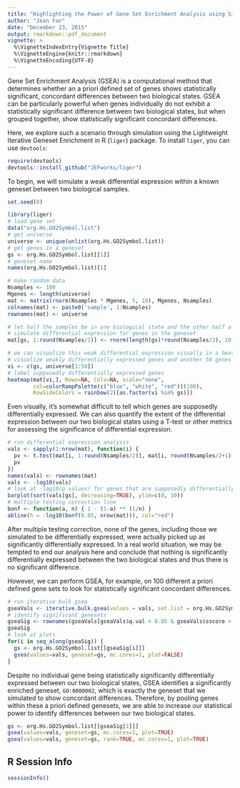 ```yaml
---
title: "Highlighting the Power of Gene Set Enrichment Analysis using Simulation"
author: "Jean Fan"
date: "December 23, 2015"
output: rmarkdown::pdf_document
vignette: >
  %\VignetteIndexEntry{Vignette Title}
  %\VignetteEngine{knitr::rmarkdown}
  %\VignetteEncoding{UTF-8}
---
```


Gene Set Enrichment Analysis (GSEA) is a computational method that determines whether an a priori defined set of genes shows statistically significant, concordant differences between two biological states. GSEA can be particularly powerful when genes individually do not exhibit a statistically significant difference between two biological states, but when grouped together, show statistically significant concordant differences. 

Here, we explore such a scenario through simulation using the Lightweight Iterative Geneset Enrichment in R (`liger`) package. To install `liger`, you can use `devtools`:
```r
require(devtools)
devtools::install_github("JEFworks/liger")
```

To begin, we will simulate a weak differential expression within a known geneset between two biological samples. 
```r
set.seed(0)

library(liger)
# load gene set
data("org.Hs.GO2Symbol.list")  
# get universe
universe <- unique(unlist(org.Hs.GO2Symbol.list))
# get genes in a geneset
gs <- org.Hs.GO2Symbol.list[[1]]
# geneset name
names(org.Hs.GO2Symbol.list)[1] 

# make random data
Nsamples <- 100
Mgenes <- length(universe)
mat <- matrix(rnorm(Nsamples * Mgenes, 5, 10), Mgenes, Nsamples)
colnames(mat) <- paste0('sample', 1:Nsamples)
rownames(mat) <- universe

# let half the samples be in one biological state and the other half a different one
# simulate differential expression for genes in the geneset
mat[gs, 1:round(Nsamples/2)] <- rnorm(length(gs)*round(Nsamples/2), 10, 10)

# we can visualize this weak differential expression visually in a heatmap
# visualize weakly differentially expressed genes and another 50 genes
vi <- c(gs, universe[1:50]) 
# label supposedly differentially expressed genes 
heatmap(mat[vi,], Rowv=NA, Colv=NA, scale="none", 
        col=colorRampPalette(c("blue", "white", "red"))(100),
        RowSideColors = rainbow(2)[as.factor(vi %in% gs)]) 
```

Even visually, it's somewhat difficult to tell which genes are supposedly differentially expressed. We can also quantify the extent of the differential expression between our two biological states using a T-test or other metrics for assessing the significance of differential expression. 

```r
# run differential expression analysis
vals <- sapply(1:nrow(mat), function(i) {
  pv <- t.test(mat[i, 1:round(Nsamples/2)], mat[i, round(Nsamples/2+1):Nsamples])$p.val
  pv
})
names(vals) <- rownames(mat)
vals <- -log10(vals)
# look at -log10(p values) for genes that are supposedly differentially expressed
barplot(sort(vals[gs], decreasing=TRUE), ylim=c(0, 10))
# multiple testing correction line
bonf <- function(a, n) { 1 - (1-a) ** (1/n) }
abline(h = -log10(bonf(0.05, nrow(mat))), col="red")
```

After multiple testing correction, none of the genes, including those we simulated to be differentially expressed, were actually picked up as significantly differentially expressed. In a real world situation, we may be tempted to end our analysis here and conclude that nothing is significantly differentially expressed between the two biological states and thus there is no significant difference. 

However, we can perform GSEA, for example, on 100 different a priori defined gene sets to look for statistically significant concordant differences. 

```r
# run iterative bulk gsea
gseaVals <- iterative.bulk.gsea(values = vals, set.list = org.Hs.GO2Symbol.list[1:100])
# identify significant genesets
gseaSig <- rownames(gseaVals[gseaVals$q.val < 0.05 & gseaVals$sscore > 0,])
gseaSig
# look at plots
for(i in seq_along(gseaSig)) {
  gs <- org.Hs.GO2Symbol.list[[gseaSig[i]]]
  gsea(values=vals, geneset=gs, mc.cores=1, plot=FALSE)
}
```

Despite no individual gene being statistically significantly differentially expressed between our two biological states, GSEA identifies a significantly enriched geneset, `GO:0000002`, which is exactly the geneset that we simulated to show concordant differences. Therefore, by pooling genes within these a priori defined genesets, we are able to increase our statistical power to identify differences between our two biological states. 

```r
gs <- org.Hs.GO2Symbol.list[[gseaSig[1]]]
gsea(values=vals, geneset=gs, mc.cores=1, plot=TRUE)
gsea(values=vals, geneset=gs, rank=TRUE, mc.cores=1, plot=TRUE)
```

##  R Session Info
```r
sessionInfo()
````
